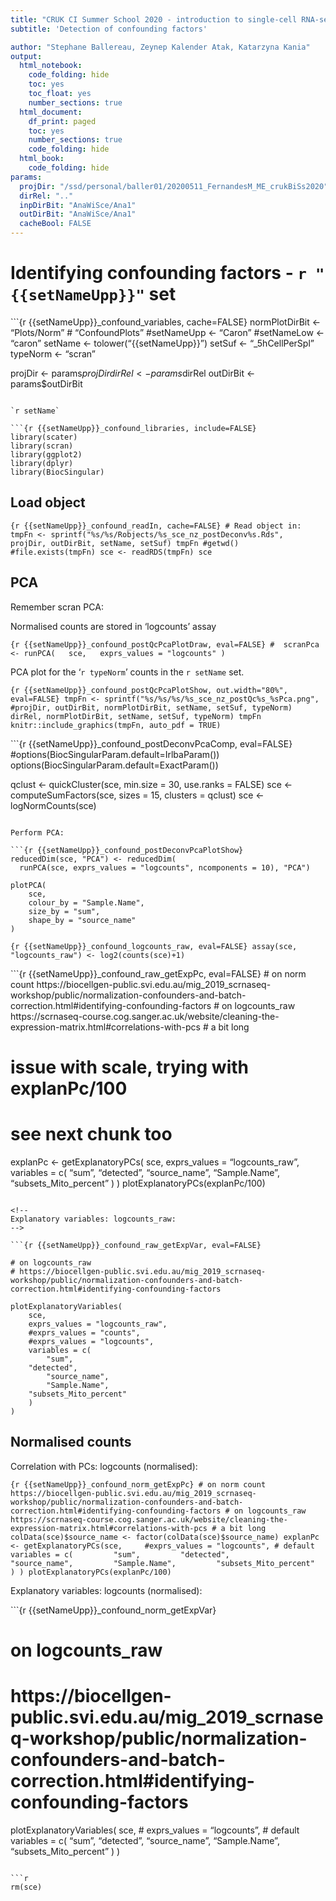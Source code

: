 ```yaml
---
title: "CRUK CI Summer School 2020 - introduction to single-cell RNA-seq analysis"
subtitle: 'Detection of confounding factors'

author: "Stephane Ballereau, Zeynep Kalender Atak, Katarzyna Kania"
output:
  html_notebook:
    code_folding: hide
    toc: yes
    toc_float: yes
    number_sections: true
  html_document:
    df_print: paged
    toc: yes
    number_sections: true
    code_folding: hide
  html_book:
    code_folding: hide
params:
  projDir: "/ssd/personal/baller01/20200511_FernandesM_ME_crukBiSs2020"
  dirRel: ".."
  inpDirBit: "AnaWiSce/Ana1"
  outDirBit: "AnaWiSce/Ana1"
  cacheBool: FALSE
---
```


# Identifying confounding factors - `r "{{setNameUpp}}"` set

```{r {{setNameUpp}}_confound_variables, cache=FALSE}
normPlotDirBit <- "Plots/Norm" # "ConfoundPlots"
#setNameUpp <- "Caron"
#setNameLow <- "caron"
setName <- tolower("{{setNameUpp}}")
setSuf <- "_5hCellPerSpl"
typeNorm <- "scran"

projDir <- params$projDir
dirRel <- params$dirRel
outDirBit <- params$outDirBit
```

`r setName`

```{r {{setNameUpp}}_confound_libraries, include=FALSE}
library(scater)
library(scran)
library(ggplot2)
library(dplyr)
library(BiocSingular)
```

<!--
Should have Caron and HCA separately
-->

## Load object 

```{r {{setNameUpp}}_confound_readIn, cache=FALSE}
# Read object in:
tmpFn <- sprintf("%s/%s/Robjects/%s_sce_nz_postDeconv%s.Rds",
		 projDir, outDirBit, setName, setSuf)
tmpFn
#getwd()
#file.exists(tmpFn)
sce <- readRDS(tmpFn)
sce
```

## PCA

Remember scran PCA:

Normalised counts are stored in 'logcounts' assay

```{r {{setNameUpp}}_confound_postQcPcaPlotDraw, eval=FALSE}
# 
scranPca <- runPCA(
  sce,
  exprs_values = "logcounts"
)
```

PCA plot for the '`r typeNorm`' counts in the `r setName` set.

```{r {{setNameUpp}}_confound_postQcPcaPlotShow, out.width="80%", eval=FALSE}
tmpFn <- sprintf("%s/%s/%s/%s_sce_nz_postQc%s_%sPca.png",
		 #projDir, outDirBit, normPlotDirBit, setName, setSuf, typeNorm)
		 dirRel, normPlotDirBit, setName, setSuf, typeNorm)
tmpFn
knitr::include_graphics(tmpFn, auto_pdf = TRUE)
```

```{r {{setNameUpp}}_confound_postDeconvPcaComp, eval=FALSE}
#options(BiocSingularParam.default=IrlbaParam())
options(BiocSingularParam.default=ExactParam())

qclust <- quickCluster(sce, min.size = 30, use.ranks = FALSE)
sce <- computeSumFactors(sce, sizes = 15, clusters = qclust)
sce <- logNormCounts(sce)
```

Perform PCA:

```{r {{setNameUpp}}_confound_postDeconvPcaPlotShow}
reducedDim(sce, "PCA") <- reducedDim(
  runPCA(sce, exprs_values = "logcounts", ncomponents = 10), "PCA")

plotPCA(
    sce,
    colour_by = "Sample.Name",
    size_by = "sum",
    shape_by = "source_name"
)
```

<!--
## Raw counts
-->

<!--
Correlation with PCs: logcounts_raw:
-->

```{r {{setNameUpp}}_confound_logcounts_raw, eval=FALSE}
assay(sce, "logcounts_raw") <- log2(counts(sce)+1)
```

```{r {{setNameUpp}}_confound_raw_getExpPc, eval=FALSE}
# on norm count https://biocellgen-public.svi.edu.au/mig_2019_scrnaseq-workshop/public/normalization-confounders-and-batch-correction.html#identifying-confounding-factors
# on logcounts_raw https://scrnaseq-course.cog.sanger.ac.uk/website/cleaning-the-expression-matrix.html#correlations-with-pcs
# a bit long

# issue with scale, trying with explanPc/100
# see next chunk too

explanPc <- getExplanatoryPCs(
    sce,
    exprs_values = "logcounts_raw",
    variables = c(
        "sum",
	"detected",
        "source_name",
        "Sample.Name",
	"subsets_Mito_percent"
    )
)
plotExplanatoryPCs(explanPc/100) 
```

<!--
Explanatory variables: logcounts_raw:
-->

```{r {{setNameUpp}}_confound_raw_getExpVar, eval=FALSE}

# on logcounts_raw
# https://biocellgen-public.svi.edu.au/mig_2019_scrnaseq-workshop/public/normalization-confounders-and-batch-correction.html#identifying-confounding-factors

plotExplanatoryVariables(
    sce,
    exprs_values = "logcounts_raw",
    #exprs_values = "counts",
    #exprs_values = "logcounts",
    variables = c(
        "sum",
	"detected",
        "source_name",
        "Sample.Name",
	"subsets_Mito_percent"
    )
)
```

## Normalised counts

Correlation with PCs: logcounts (normalised):

```{r {{setNameUpp}}_confound_norm_getExpPc}
# on norm count https://biocellgen-public.svi.edu.au/mig_2019_scrnaseq-workshop/public/normalization-confounders-and-batch-correction.html#identifying-confounding-factors
# on logcounts_raw https://scrnaseq-course.cog.sanger.ac.uk/website/cleaning-the-expression-matrix.html#correlations-with-pcs
# a bit long
colData(sce)$source_name <- factor(colData(sce)$source_name)
explanPc <- getExplanatoryPCs(sce,
    #exprs_values = "logcounts", # default
    variables = c(
        "sum",
        "detected",
        "source_name",
        "Sample.Name",
        "subsets_Mito_percent"
    )
)
plotExplanatoryPCs(explanPc/100) 
```

Explanatory variables: logcounts (normalised):

```{r {{setNameUpp}}_confound_norm_getExpVar}

# on logcounts_raw
# https://biocellgen-public.svi.edu.au/mig_2019_scrnaseq-workshop/public/normalization-confounders-and-batch-correction.html#identifying-confounding-factors

plotExplanatoryVariables(
    sce,
    # exprs_values = "logcounts", # default
    variables = c(
        "sum",
        "detected",
        "source_name",
        "Sample.Name",
        "subsets_Mito_percent"
    )
)
```

```r
rm(sce)
```
